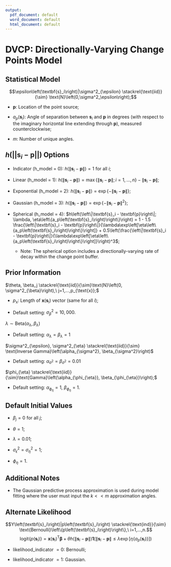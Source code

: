 ```yaml
---
output:
  pdf_document: default
  word_document: default
  html_document: default
---
```

# DVCP: Directionally-Varying Change Points Model

## Statistical Model
\begin{align}Y_{i} = \textbf{x}\left(\textbf{s}_i\right)^{\text{T}} \boldsymbol{\beta} + \theta h(\left\|\textbf{s}_i - \textbf{p}\right\|) \boldsymbol{1}{\left(\left\|\textbf{s}_i - \textbf{p}\right\| \leq \lambda \exp\left[ \eta\left\{a_p\left(\textbf{s}_i\right)\right\}\right]\right)} + \epsilon\left(\textbf{s}_i\right),\ i=1,...,n;\end{align}
$$\epsilon\left(\textbf{s}_i\right)|\sigma^2_{\epsilon} \stackrel{\text{iid}}{\sim} \text{N}\left(0,\sigma^2_\epsilon\right);$$

\begin{align*}\begin{split} &\boldsymbol{\eta} = \left\{\eta\left(\text{z}_1\right), \hdots, \eta\left(\text{z}_m\right) \right\}^{\text{T}} | \sigma^2_{\eta}, \phi_{\eta} \sim \text{MVN}\left\{\boldsymbol{0}_m, \sigma^2_{\eta} \Sigma\left(\phi_{\eta}\right)\right\},\\
&\Sigma\left(\phi_{\eta}\right)_{ij} = \exp\left[-\phi_{\eta}\min\left\{|\text{z}_i - \text{z}_j|,\ 2\pi - \max\left(\text{z}_i, \text{z}_j\right) + \min\left(\text{z}_i, \text{z}_j\right)\right\}\right]\end{split}\end{align*}

* $\textbf{p}$:  Location of the point source;

*  $a_p\left(\textbf{s}_i\right)$:  Angle of separation between $\textbf{s}_i$ and $\textbf{p}$ in degrees (with respect to the imaginary horizontal line extending through $\textbf{p}$), measured counterclockwise; 

* $m$:  Number of unique angles.

## $h\left(||\textbf{s}_i - \textbf{p}||\right)$ Options
  
* Indicator (h_model = 0):  $h\left(\left\|\textbf{s}_i - \textbf{p}\right\|\right) = 1$ for all $i$;

* Linear (h_model =   1):  $h\left(\left\|\textbf{s}_i - \textbf{p}\right\|\right) = \max\left\{\left\|\textbf{s}_i - \textbf{p}\right\|; i=1,\hdots,n\right\} - \left\|\textbf{s}_i - \textbf{p}\right\|$;
  
* Exponential (h_model = 2):  $h\left(\left\|\textbf{s}_i - \textbf{p}\right\|\right) = \exp\left\{-\left\|\textbf{s}_i - \textbf{p}\right\|\right\}$;
  
* Gaussian (h_model = 3):  $h\left(\left\|\textbf{s}_i - \textbf{p}\right\|\right) = \exp\left\{-\left\|\textbf{s}_i - \textbf{p}\right\|^2\right\}$;

* Spherical (h_model = 4):  $h\left(\left\|\textbf{s}_i - \textbf{p}\right\|; \lambda, \eta\left\{a_p\left(\textbf{s}_i\right)\right\}\right) = 1 - 1.5 \frac{\left\|\textbf{s}_i - \textbf{p}\right\|}{\lambda\exp\left[\eta\left\{a_p\left(\textbf{s}_i\right)\right\}\right]} + 0.5\left(\frac{\left\|\textbf{s}_i - \textbf{p}\right\|}{\lambda\exp\left[\eta\left\{a_p\left(\textbf{s}_i\right)\right\}\right]}\right)^3$;

  * Note:  The spherical option includes a directionally-varying rate of decay within the change point buffer.

## Prior Information
$\theta, \beta_j \stackrel{\text{iid}}{\sim}\text{N}\left(0, \sigma^2_{\beta}\right),\ j=1,...,p_{\text{x}};$

* $p_{\text{x}}$: Length of $\textbf{x}\left(\textbf{s}_i\right)$ vector (same for all $i$);

* Default setting: $\sigma^2_{\beta} = 10,000.$

$\lambda \sim \text{Beta}\left(\alpha_{\lambda}, \beta_{\lambda}\right)$

* Default setting: $\alpha_{\lambda} = \beta_{\lambda} = 1$

$\sigma^2_{\epsilon}, \sigma^2_{\eta} \stackrel{\text{iid}}{\sim} \text{Inverse Gamma}\left(\alpha_{\sigma^2}, \beta_{\sigma^2}\right)$

* Default setting:  $\alpha_{\sigma^2} = \beta_{\sigma^2} = 0.01$

$\phi_{\eta} \stackrel{\text{iid}}{\sim}\text{Gamma}\left(\alpha_{\phi_{\eta}}, \beta_{\phi_{\eta}}\right);$

* Default setting: $\alpha_{\phi_{\eta}} = 1$, $\beta_{\phi_{\eta}} = 1.$

## Default Initial Values
* $\beta_j = 0$ for all $j$;

* $\theta = 1$;

* $\lambda = 0.01$;

* $\sigma^2_{\epsilon} = \sigma^2_{\eta} = 1$;

* $\phi_{\eta} = 1$.

## Additional Notes
*  The Gaussian predictive process approximation is used during model fitting where the user must input the $k << m$ approximation angles.

## Alternate Likelihood
$$Y\left(\textbf{s}_i\right)|p\left(\textbf{s}_i\right) \stackrel{\text{ind}}{\sim} \text{Bernoulli}\left\{p\left(\textbf{s}_i\right)\right\},\ i=1,...,n.$$
$$\text{logit}\left\{p\left(\textbf{s}_i\right)\right\} = \textbf{x}\left(\textbf{s}_i\right)^{\text{T}} \boldsymbol{\beta} + \theta h(\left\|\textbf{s}_i - \textbf{p}\right\|) \boldsymbol{1}{\left(\left\|\textbf{s}_i - \textbf{p}\right\| \leq \lambda \exp\left[ \eta\left\{a_p\left(\textbf{s}_i\right)\right\}\right]\right)}$$


* likelihood_indicator $= 0$: Bernoulli; 

* likelihood_indicator $= 1$: Gaussian.
